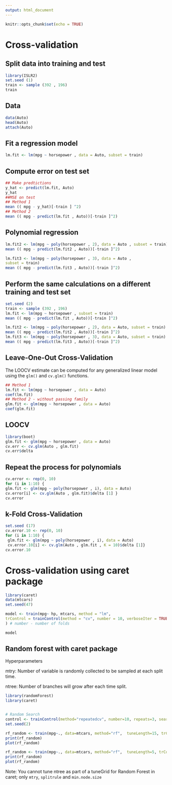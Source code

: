 ```yaml
---
output: html_document
---
```


```r
knitr::opts_chunk$set(echo = TRUE)
```

# Cross-validation

## Split data into training and test

```r
library(ISLR2)
set.seed (1)
train <- sample (392 , 196)
train
```

## Data

```r
data(Auto)
head(Auto)
attach(Auto)
```

## Fit a regression model

```r
lm.fit <- lm(mpg ~ horsepower , data = Auto, subset = train)
```

## Compute error on test set 

```r
## Make predtictions
y_hat <- predict(lm.fit, Auto)
y_hat
##MSE on test
## Method 1
mean (( mpg - y_hat)[-train ] ^2)
## Method 2
mean (( mpg - predict(lm.fit , Auto))[-train ]^2)
```

## Polynomial regression

```r
lm.fit2 <- lm(mpg ~ poly(horsepower , 2), data = Auto , subset = train)
mean (( mpg - predict(lm.fit2 , Auto))[-train ]^2)

lm.fit3 <- lm(mpg ~ poly(horsepower , 3), data = Auto ,
subset = train)
mean (( mpg - predict(lm.fit3 , Auto))[-train ]^2)
```


## Perform the same calculations on a different training and test set

```r
set.seed (2)
train <- sample (392 , 196)
lm.fit <- lm(mpg ~ horsepower , subset = train)
mean (( mpg - predict(lm.fit , Auto))[-train ]^2)

lm.fit2 <- lm(mpg ~ poly(horsepower , 2), data = Auto, subset = train)
mean (( mpg - predict(lm.fit2 , Auto))[-train ]^2)
lm.fit3 <- lm(mpg ~ poly(horsepower , 3), data = Auto, subset = train)
mean (( mpg - predict(lm.fit3 , Auto))[-train ]^2)

```

## Leave-One-Out Cross-Validation

The LOOCV estimate can be  computed for any generalized
linear model using the `glm()` and `cv.glm()` functions.

```r
## Method 1
lm.fit <- lm(mpg ~ horsepower , data = Auto)
coef(lm.fit)
## Method 2 - without passing family
glm.fit <- glm(mpg ~ horsepower , data = Auto)
coef(glm.fit)
```

## LOOCV

```r
library(boot)
glm.fit <- glm(mpg ~ horsepower , data = Auto)
cv.err <- cv.glm(Auto , glm.fit)
cv.err$delta
```

## Repeat the process for polynomials

```r
cv.error <- rep(0, 10)
for (i in 1:10) {
glm.fit <- glm(mpg ~ poly(horsepower , i), data = Auto)
cv.error[i] <- cv.glm(Auto , glm.fit)$delta [1] }
cv.error
```

## k-Fold Cross-Validation

```r
set.seed (17)
cv.error.10 <- rep(0, 10)
for (i in 1:10) {
 glm.fit <- glm(mpg ~ poly(horsepower , i), data = Auto)
 cv.error.10[i] <- cv.glm(Auto , glm.fit , K = 10)$delta [1]}
cv.error.10
```

# Cross-validation using caret package

```r
library(caret)
data(mtcars)
set.seed(47)

model <- train(mpg~ hp, mtcars, method = "lm",
trControl = trainControl(method = "cv", number = 10, verboseIter = TRUE)
) # number - number of folds

model

```

## Random forest with caret package

Hyperparameters

mtry: Number of variable is randomly collected to be sampled at each split time.

ntree: Number of branches will grow after each time split.



```r
library(randomForest)
library(caret)


# Random Search
control <- trainControl(method="repeatedcv", number=10, repeats=3, search="random")
set.seed(2)

rf_random <- train(mpg~., data=mtcars, method="rf",  tuneLength=15, trControl=control)
print(rf_random)
plot(rf_random)

rf_random <- train(mpg~., data=mtcars, method="rf",  tuneLength=5, trControl=control)
print(rf_random)
plot(rf_random)
```

Note: You cannot tune ntree as part of a tuneGrid for Random Forest in caret; only `mtry`, `splitrule` and `min.node.size `
